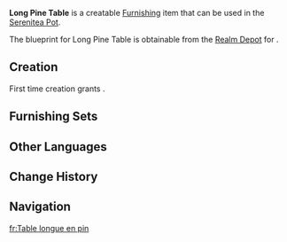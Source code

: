 {{Furnishing Infobox
|id             = 374304
|image          = Item Long Pine Table.png
|category       = Outdoor Furnishing
|subcategory    = Table
|rarity         = 2
|adeptal_energy = 30
|load           = 35
|reduced_load   = 24
|description    = A large, simply-built pine table. It owes its ubiquitousness to stability and ability to bear heavy loads is exceptional.
|blueprint      = [[Realm Depot]]
}}
'''Long Pine Table''' is a creatable [[Furnishing]] item that can be used in the [[Serenitea Pot]].

The blueprint for Long Pine Table is obtainable from the [[Realm Depot]] for {{Item|Realm Currency|24|x=80}}.

==Creation==
First time creation grants {{Item|Trust|24|x=30}}.
{{Recipe
|type = Creation
|time = 12h
|Pine Wood = 8
|sort = Pine Wood
}}

==Furnishing Sets==
{{Craft Usage}}

==Other Languages==
{{Other Languages
|default_hidden = 1
|en      = Long Pine Table
|zhs     = 宽大的松木长桌
|zhs_rm  = Kuāndà de Sōngmù Cháng Zhuō
|zht     = 寬大的松木長桌
|zht_rm  = Kuāndà de Sōngmù Cháng Zhuō
|ja      = 広めの松の長テーブル
|ja_rm   = Hirome no Matsu no Naga Teeburu{{Assumed}}
|ko      = 커다란 소나무 테이블
|ko_rm   = 
|es      = Mesa larga de pino
|fr      = Table longue en pin
|ru      = Длинный сосновый стол
|th      = โต๊ะยาวจากไม้สน
|th_rm   = 
|vi      = Bàn Dài Rộng Rãi
|de      = Breiter Tisch aus Kiefernholz
|id      = Meja Panjang dari Kayu Pinus
|pt      = Mesa Longa de Pinheiro
}}

==Change History==
{{Change History|1.5}}

==Navigation==
{{Furnishing Navbox/Exterior|Outdoor Furnishing}}

[[fr:Table longue en pin]]